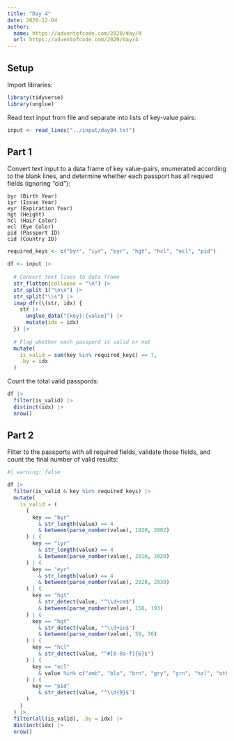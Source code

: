 ```yaml
---
title: "Day 4"
date: 2020-12-04
author:
  name: https://adventofcode.com/2020/day/4
  url: https://adventofcode.com/2020/day/4
---
```


## Setup

Import libraries:

```r

library(tidyverse)
library(unglue)

```

Read text input from file and separate into lists of key-value pairs:

```r

input <- read_lines("../input/day04.txt")

```

## Part 1

Convert text input to a data frame of key value-pairs, enumerated according to the blank lines, and determine whether each passport has all requied fields (ignoring "cid"):

```
byr (Birth Year)
iyr (Issue Year)
eyr (Expiration Year)
hgt (Height)
hcl (Hair Color)
ecl (Eye Color)
pid (Passport ID)
cid (Country ID)
```

```r

required_keys <- c("byr", "iyr", "eyr", "hgt", "hcl", "ecl", "pid")

df <- input |> 
  
  # Convert text lines to data frame
  str_flatten(collapse = "\n") |> 
  str_split_1("\n\n") |> 
  str_split("\\s") |> 
  imap_dfr(\(str, idx) {
    str |> 
      unglue_data("{key}:{value}") |> 
      mutate(idx = idx)
  }) |> 
  
  # Flag whether each passpord is valid or not
  mutate(
    is_valid = sum(key %in% required_keys) == 7, 
    .by = idx
  )

```

Count the total valid passpords:

```r

df |> 
  filter(is_valid) |> 
  distinct(idx) |> 
  nrow()

```

## Part 2

Filter to the passports with all required fields, validate those fields, and count the final number of valid results:

```r
#| warning: false

df |> 
  filter(is_valid & key %in% required_keys) |> 
  mutate(
    is_valid = (
      (
        key == "byr" 
          & str_length(value) == 4 
          & between(parse_number(value), 1920, 2002)
      ) | (
        key == "iyr" 
          & str_length(value) == 4 
          & between(parse_number(value), 2010, 2020)
      ) | (
        key == "eyr" 
          & str_length(value) == 4 
          & between(parse_number(value), 2020, 2030)
      ) | (
        key == "hgt" 
          & str_detect(value, "^\\d+cm$")
          & between(parse_number(value), 150, 193)
      ) | (
        key == "hgt" 
          & str_detect(value, "^\\d+in$")
          & between(parse_number(value), 59, 76)
      ) | (
        key == "hcl" 
          & str_detect(value, "^#[0-9a-f]{6}$")
      ) | (
        key == "ecl" 
          & value %in% c("amb", "blu", "brn", "gry", "grn", "hzl", "oth")
      ) | (
        key == "pid" 
          & str_detect(value, "^\\d{9}$")
      )
    )
  ) |> 
  filter(all(is_valid), .by = idx) |> 
  distinct(idx) |> 
  nrow()

```


